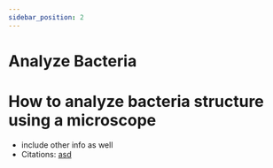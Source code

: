 ```yaml
---
sidebar_position: 2
---
```

# Analyze Bacteria
# How to analyze bacteria structure using a microscope
- include other info as well
- Citations: [asd](https://www.britannica.com/science/bacteria/Evolution-of-bacteria)


